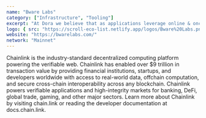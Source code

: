 ```yaml
---
name: "Bware Labs"
category: ["Infrastructure", "Tooling"]
excerpt: "At Dora we believe that as applications leverage online & onchain infrastructure, unlocking search drives understandability — embedding interactivity at the discoverability layer catalyzes mass adoption."
logo: { src: "https://scroll-eco-list.netlify.app/logos/Bware%20Labs.png", alt: "Chainlink Logo" }
website: "https://bwarelabs.com/"
network: "Mainnet"
---
```


Chainlink is the industry-standard decentralized computing platform powering the verifiable web. Chainlink has enabled over $9 trillion in transaction value by providing financial institutions, startups, and developers worldwide with access to real-world data, offchain computation, and secure cross-chain interoperability across any blockchain. Chainlink powers verifiable applications and high-integrity markets for banking, DeFi, global trade, gaming, and other major sectors. Learn more about Chainlink by visiting chain.link or reading the developer documentation at docs.chain.link.
